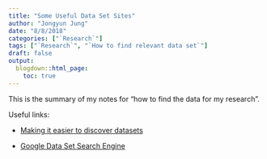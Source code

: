 ```yaml
---
title: "Some Useful Data Set Sites"
author: "Jongyun Jung"
date: "8/8/2018"
categories: ["`Research`"]
tags: ["`Research`", "`How to find relevant data set`"]
draft: false
output:
  blogdown::html_page:
    toc: true 
---
```


This is the summary of my notes for "how to find the data for my research".

Useful links:

 - [Making it easier to discover datasets](https://www.blog.google/products/search/making-it-easier-discover-datasets/)
 
 - [Google Data Set Search Engine](https://toolbox.google.com/datasetsearch)
 
